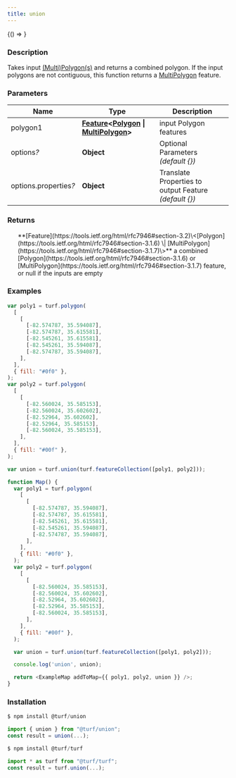 ```yaml
---
title: union
---
```



<!-- Expose turf as global var for experimenting in the browser console -->

<BrowserOnly>{() => <WindowTurfGlobal turf={turf} />}</BrowserOnly>

### Description

Takes input [(Multi)Polygon(s)](https://tools.ietf.org/html/rfc7946#section-3.1.6) and returns a combined polygon. If the input polygons are not contiguous, this function returns a [MultiPolygon](https://tools.ietf.org/html/rfc7946#section-3.1.7) feature.

### Parameters

| Name                       | Type                                                                                                                                                                                                | Description                                             |
| -------------------------- | --------------------------------------------------------------------------------------------------------------------------------------------------------------------------------------------------- | ------------------------------------------------------- |
| polygon1                   | **[Feature](https://tools.ietf.org/html/rfc7946#section-3.2)\<[Polygon](https://tools.ietf.org/html/rfc7946#section-3.1.6) \| [MultiPolygon](https://tools.ietf.org/html/rfc7946#section-3.1.7)\>** | input Polygon features                                  |
| options<i>?</i>            | **Object**                                                                                                                                                                                          | Optional Parameters _(default \{\})_                    |
| options.properties<i>?</i> | **Object**                                                                                                                                                                                          | Translate Properties to output Feature _(default \{\})_ |

### Returns

<ul>
  **[Feature](https://tools.ietf.org/html/rfc7946#section-3.2)\<[Polygon](https://tools.ietf.org/html/rfc7946#section-3.1.6) \| [MultiPolygon](https://tools.ietf.org/html/rfc7946#section-3.1.7)\>** a combined [Polygon](https://tools.ietf.org/html/rfc7946#section-3.1.6) or [MultiPolygon](https://tools.ietf.org/html/rfc7946#section-3.1.7) feature, or null if the inputs are empty

</ul>

### Examples

```javascript
var poly1 = turf.polygon(
  [
    [
      [-82.574787, 35.594087],
      [-82.574787, 35.615581],
      [-82.545261, 35.615581],
      [-82.545261, 35.594087],
      [-82.574787, 35.594087],
    ],
  ],
  { fill: "#0f0" },
);
var poly2 = turf.polygon(
  [
    [
      [-82.560024, 35.585153],
      [-82.560024, 35.602602],
      [-82.52964, 35.602602],
      [-82.52964, 35.585153],
      [-82.560024, 35.585153],
    ],
  ],
  { fill: "#00f" },
);

var union = turf.union(turf.featureCollection([poly1, poly2]));
```

```javascript live
function Map() {
  var poly1 = turf.polygon(
    [
      [
        [-82.574787, 35.594087],
        [-82.574787, 35.615581],
        [-82.545261, 35.615581],
        [-82.545261, 35.594087],
        [-82.574787, 35.594087],
      ],
    ],
    { fill: "#0f0" },
  );
  var poly2 = turf.polygon(
    [
      [
        [-82.560024, 35.585153],
        [-82.560024, 35.602602],
        [-82.52964, 35.602602],
        [-82.52964, 35.585153],
        [-82.560024, 35.585153],
      ],
    ],
    { fill: "#00f" },
  );

  var union = turf.union(turf.featureCollection([poly1, poly2]));

  console.log('union', union);

  return <ExampleMap addToMap={{ poly1, poly2, union }} />;
}
```

### Installation

```javascript
$ npm install @turf/union

import { union } from "@turf/union";
const result = union(...);
```

```javascript
$ npm install @turf/turf

import * as turf from "@turf/turf";
const result = turf.union(...);
```
